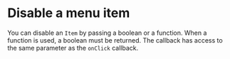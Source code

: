 
# Disable a menu item

You can disable an `Item` by passing a boolean or a function. 
When a function is used, a boolean must be returned. The callback has access to the same parameter as the `onClick` callback.

<Playground code={disabledItem}/>
